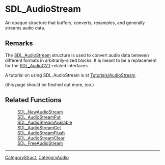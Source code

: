 <!-- pragma section-numbers off -->
<!-- pragma camelcase off -->

= SDL_AudioStream =
An opaque structure that buffers, converts, resamples, and generally streams audio data.


== Remarks ==
The [[SDL_AudioStream]] structure is used to convert audio data between different formats in arbitrarily-sized blocks. It is meant to be a replacement for the [[SDL_AudioCVT]]-related interfaces.

A tutorial on using SDL_AudioStream is at [[Tutorials/AudioStream]].

(this page should be fleshed out more, too.)

== Related Functions ==
:[[SDL_NewAudioStream]]
:[[SDL_AudioStreamPut]]
:[[SDL_AudioStreamAvailable]]
:[[SDL_AudioStreamGet]]
:[[SDL_AudioStreamFlush]]
:[[SDL_AudioStreamClear]]
:[[SDL_FreeAudioStream]]

----
[[CategoryStruct]], [[CategoryAudio]]
